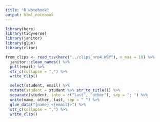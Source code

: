 ```yaml
---
title: "R Notebook"
output: html_notebook
---
```


```r
library(here)
library(tidyverse)
library(janitor)
library(glue)
library(clipr)
```

```r
from_clips <- read_tsv(here("../clips_nro4.WBY"), n_max = 18) %>% 
  janitor::clean_names() %>% 
  pull(email) %>%
  str_c(collapse = ",") %>%
  write_clip()

  select(student, email) %>% 
  mutate(student = student %>% str_to_title()) %>% 
  separate(student, into = c("last", "other"), sep = "; ") %>% 
  unite(name, other, last, sep = " ") %>% 
  glue_data("{name} <{email}>") %>% 
  str_c(collapse = ",") %>% 
  write_clip()
  
```


